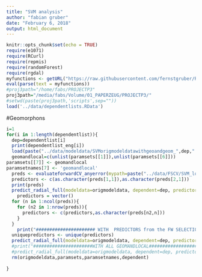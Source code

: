 ```yaml
---
title: "SVM analysis"
author: "fabian gruber"
date: "February 6, 2018"
output: html_document
---
```


```r
knitr::opts_chunk$set(echo = TRUE)
require(e1071)
require(RCurl)
require(repmis)
require(randomForest)
require(rgdal)
myfunctions <- getURL("https://raw.githubusercontent.com/fernstgruber/Rstuff/master/fabiansandrossitersfunctions.R", ssl.verifypeer = FALSE)
eval(parse(text = myfunctions))
#proj3path="/home/fabs/PROJECTP3"
proj3path="/media/fabs/Volume/01_PAPERZEUG/PROJECTP3/"
#setwd(paste(proj3path,'scripts',sep=""))
load('../data/dependentlists.RData')

```

#Geomorphons

```r
i=1
for(i in 1:length(dependentlist)){
  dep=dependentlist[i]
  print(dependentlist_eng[i])
  load(paste("../data/modeldata/SVMorigmodeldatawithgeoandgeom_",dep,".RData",sep=""))  
  geomandlocal=c(unlist(paramsets[[1]]),unlist(paramsets[[6]]))
paramsets[[7]] <- geomandlocal
paramsetnames[7] <- 'geomandlocal'
  preds <- evaluateforwardCV_anyerror(mypath=paste("../data/FSCV/SVM_localandgeom/SVMwithgeoandgeom_fw_5fold_6p_",dep,"_geomandlocal",sep=""),kk=1:5,endround = 6,error = "cverror",geheim = "geheimerprederror",yrange=c(0,1))
  predictors <- c(as.character(preds[1,1]),as.character(preds[2,1]))
  print(preds)
  predict_radial_full(modeldata=origmodeldata, dependent=dep, predictors=predictors,kappasum = F,tausum = F)
    predictors = vector()
  for (n in 1:ncol(preds)){
    for (n2 in 1:nrow(preds)){
      predictors <- c(predictors,as.character(preds[n2,n]))
    }
  } 
    print("###################### WITH  PREDICTORS from the FW SELECTION ###################")
  uniquepredictors <- unique(predictors)
  predict_radial_full(modeldata=origmodeldata, dependent=dep, predictors=uniquepredictors)
  #print("######################WITH ALL GEOMANDLOCAL###################")
  #predict_radial_full(modeldata=origmodeldata, dependent=dep, predictors=unlist(paramsets[7]),printpreds = FALSE)
  rm(origmodeldata,paramsets,paramsetnames,dependent)
  
}
```


